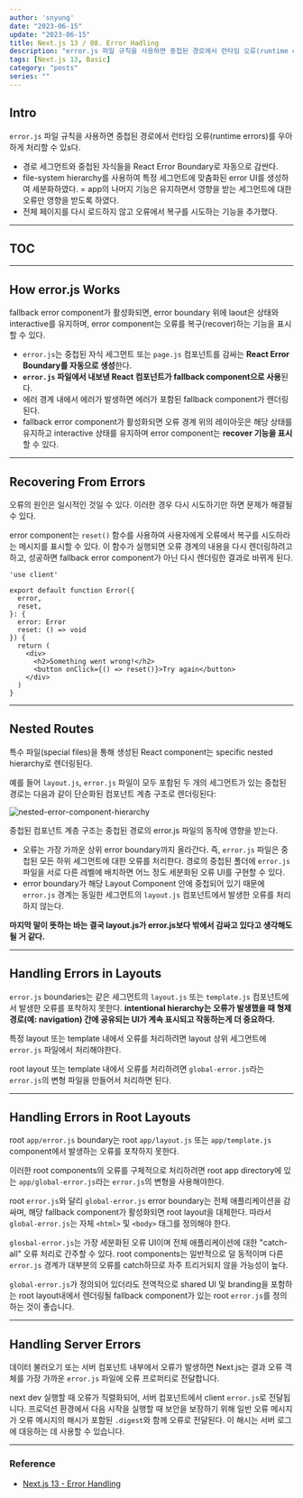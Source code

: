 ---
author: 'snyung'
date: "2023-06-15"
update: "2023-06-15"
title: Next.js 13 / 08. Error Hadling
description: "error.js 파일 규칙을 사용하면 중첩된 경로에서 런타임 오류(runtime errors)를 우아하게 처리할 수 있s다."
tags: [Next.js 13, Basic]
category: "posts"
series: ""
---

## Intro

`error.js` 파일 규칙을 사용하면 중첩된 경로에서 런타임 오류(runtime errors)를 우아하게 처리할 수 있s다.

- 경로 세그먼트와 중첩된 자식들을 React Error Boundary로 자동으로 감싼다.
- file-system hierarchy를 사용하여 특정 세그먼트에 맞춤화된 error UI를 생성하여 세분화하였다.
= app의 나머지 기능은 유지하면서 영향을 받는 세그먼트에 대한 오류만 영향을 받도록 하였다.
- 전체 페이지를 다시 로드하지 않고 오류에서 복구를 시도하는 기능을 추가했다.

---

## TOC

---

## How error.js Works

fallback error component가 활성화되면, error boundary 위에 laout은 상태와 interactive를 유지하며, error component는 오류를 복구(recover)하는 기능을 표시할 수 있다.

- `error.js`는 중첩된 자식 세그먼트 또는 `page.js` 컴포넌트를 감싸는 **React Error Boundary를 자동으로 생성**한다.
- **`error.js` 파일에서 내보낸 React 컴포넌트가 fallback component으로 사용**된다.
- 에러 경계 내에서 에러가 발생하면 에러가 포함된 fallback component가 렌더링된다.
- fallback error component가 활성화되면 오류 경계 위의 레이아웃은 해당 상태를 유지하고 interactive 상태를 유지하며 error component는 **recover 기능을 표시**할 수 있다.

---

## Recovering From Errors

오류의 원인은 일시적인 것일 수 있다. 이러한 경우 다시 시도하기만 하면 문제가 해결될 수 있다.

error component는 `reset()` 함수를 사용하여 사용자에게 오류에서 복구를 시도하라는 메시지를 표시할 수 있다. 이 함수가 실행되면 오류 경계의 내용을 다시 렌더링하려고 하고, 성공하면 fallback error component가 아닌 다시 렌더링한 결과로 바뀌게 된다.

```tsx:error.tsx
'use client'
 
export default function Error({
  error,
  reset,
}: {
  error: Error
  reset: () => void
}) {
  return (
    <div>
      <h2>Something went wrong!</h2>
      <button onClick={() => reset()}>Try again</button>
    </div>
  )
}
```

---

## Nested Routes

특수 파일(special files)을 통해 생성된 React component는 specific nested hierarchy로 렌더링된다.

예를 들어 `layout.js`, `error.js` 파일이 모두 포함된 두 개의 세그먼트가 있는 중첩된 경로는 다음과 같이 단순화된 컴포넌트 계층 구조로 렌더링된다:

![nested-error-component-hierarchy](/images/posts/nextjs_docs/nested-error-component-hierarchy.avif)

중첩된 컴포넌트 계층 구조는 중첩된 경로의 error.js 파일의 동작에 영향을 받는다.

- 오류는 가장 가까운 상위 error boundary까지 올라간다. 즉, `error.js` 파일은 중첩된 모든 하위 세그먼트에 대한 오류를 처리한다. 경로의 중첩된 폴더에 `error.js` 파일을 서로 다른 레벨에 배치하면 어느 정도 세분화된 오류 UI를 구현할 수 있다.
- error boundary가 해당 Layout Component 안에 중첩되어 있기 때문에 `error.js` 경계는 동일한 세그먼트의 `layout.js` 컴포넌트에서 발생한 오류를 처리하지 않는다.

**마지막 말이 뜻하는 바는 결국 **layout.js**가 **error.js**보다 밖에서 감싸고 있다고 생각해도 될 거 같다.**

---

## Handling Errors in Layouts

`error.js` boundaries는 같은 세그먼트의 `layout.js` 또는 `template.js` 컴포넌트에서 발생한 오류를 포착하지 못한다. **intentional hierarchy는 오류가 발생했을 때 형제 경로(예: navigation) 간에 공유되는 UI가 계속 표시되고 작동하는게 더 중요하다.**

특정 layout 또는 template 내에서 오류를 처리하려면 layout 상위 세그먼트에 `error.js` 파일에서 처리해야한다.

root layout 또는 template 내에서 오류를 처리하려면 `global-error.js`라는 `error.js`의 변형 파일을 만들어서 처리하면 된다.

---

## Handling Errors in Root Layouts

root `app/error.js` boundary는 root `app/layout.js` 또는 `app/template.js` component에서 발생하는 오류를 포착하지 못한다.

이러한 root components의 오류를 구체적으로 처리하려면 root app directory에 있는 `app/global-error.js`라는 `error.js`의 변형을 사용해야한다.

root `error.js`와 달리 `global-error.js` error boundary는 전체 애플리케이션을 감싸며, 해당 fallback component가 활성화되면 root layout을 대체한다. 따라서 `global-error.js`는 자체 `<html>` 및 `<body>` 태그를 정의해야 한다.

`glosbal-error.js`는 가장 세분화된 오류 UI이며 전체 애플리케이션에 대한 "catch-all" 오류 처리로 간주할 수 있다. root components는 일반적으로 덜 동적이며 다른 `error.js` 경계가 대부분의 오류를 catch하므로 자주 트리거되지 않을 가능성이 높다.

`global-error.js`가 정의되어 있더라도 전역적으로 shared UI 및 branding을 포함하는 root layout내에서 렌더링될 fallback component가 있는 root `error.js`를 정의하는 것이 좋습니다.

---

## Handling Server Errors

데이터 불러오기 또는 서버 컴포넌트 내부에서 오류가 발생하면 Next.js는 결과 오류 객체를 가장 가까운 `error.js` 파일에 오류 프로퍼티로 전달합니다.

next dev 실행할 때 오류가 직렬화되어, 서버 컴포넌트에서 client `error.js`로 전달됩니다. 프로덕션 환경에서 다음 시작을 실행할 때 보안을 보장하기 위해 일반 오류 메시지가 오류 메시지의 해시가 포함된 `.digest`와 함께 오류로 전달된다. 이 해시는 서버 로그에 대응하는 데 사용할 수 있습니다.

---

### Reference

- [Next.js 13 - Error Handling](https://nextjs.org/docs/app/building-your-application/routing/error-handling)

